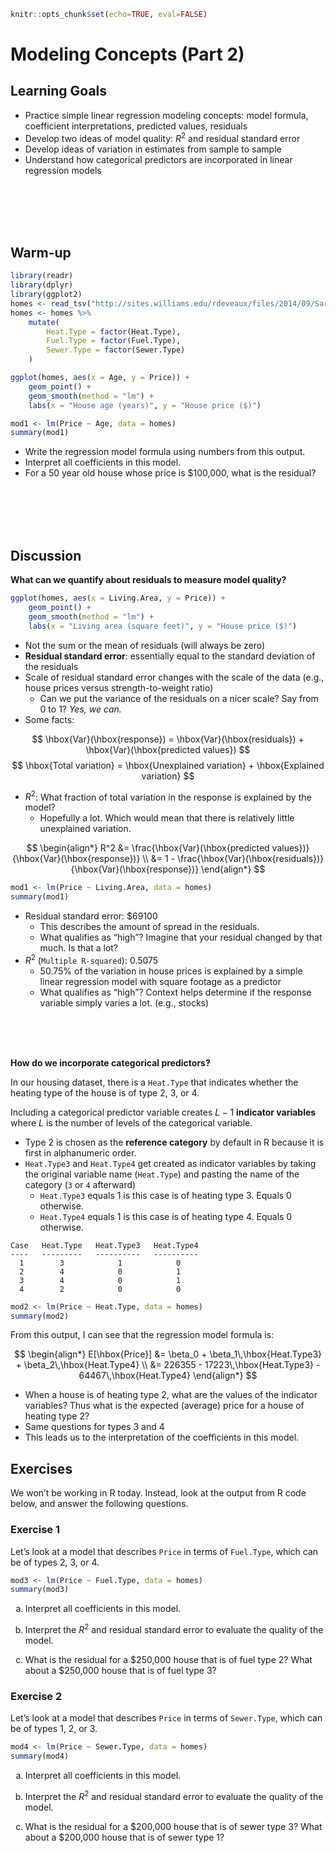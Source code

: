 ```r
knitr::opts_chunk$set(echo=TRUE, eval=FALSE)
```

# Modeling Concepts (Part 2)

## Learning Goals {-}

- Practice simple linear regression modeling concepts: model formula, coefficient interpretations, predicted values, residuals
- Develop two ideas of model quality: $R^2$ and residual standard error
- Develop ideas of variation in estimates from sample to sample
- Understand how categorical predictors are incorporated in linear regression models

<br><br><br><br>

## Warm-up {-}

```r
library(readr)
library(dplyr)
library(ggplot2)
homes <- read_tsv("http://sites.williams.edu/rdeveaux/files/2014/09/Saratoga.txt")
homes <- homes %>%
    mutate(
        Heat.Type = factor(Heat.Type),
        Fuel.Type = factor(Fuel.Type),
        Sewer.Type = factor(Sewer.Type)
    )

ggplot(homes, aes(x = Age, y = Price)) +
    geom_point() +
    geom_smooth(method = "lm") +
    labs(x = "House age (years)", y = "House price ($)")
```

```r
mod1 <- lm(Price ~ Age, data = homes)
summary(mod1)
```

- Write the regression model formula using numbers from this output.
- Interpret all coefficients in this model.
- For a 50 year old house whose price is $100,000, what is the residual?

<br><br><br><br>

## Discussion {-}

**What can we quantify about residuals to measure model quality?**

```r
ggplot(homes, aes(x = Living.Area, y = Price)) +
    geom_point() +
    geom_smooth(method = "lm") +
    labs(x = "Living area (square feet)", y = "House price ($)")
```

- Not the sum or the mean of residuals (will always be zero)
- **Residual standard error**: essentially equal to the standard deviation of the residuals
- Scale of residual standard error changes with the scale of the data (e.g., house prices versus strength-to-weight ratio)
    - Can we put the variance of the residuals on a nicer scale? Say from 0 to 1? *Yes, we can.*
- Some facts:

$$ \hbox{Var}(\hbox{response}) = \hbox{Var}(\hbox{residuals}) + \hbox{Var}(\hbox{predicted values}) $$
$$ \hbox{Total variation} = \hbox{Unexplained variation} + \hbox{Explained variation} $$

- $R^2$: What fraction of total variation in the response is explained by the model?
    - Hopefully a lot. Which would mean that there is relatively little unexplained variation.

$$
\begin{align*}
R^2 &= \frac{\hbox{Var}(\hbox{predicted values})}{\hbox{Var}(\hbox{response})} \\
&= 1 - \frac{\hbox{Var}(\hbox{residuals})}{\hbox{Var}(\hbox{response})}
\end{align*}
$$

```r
mod1 <- lm(Price ~ Living.Area, data = homes)
summary(mod1)
```

- Residual standard error: $69100
    - This describes the amount of spread in the residuals.
    - What qualifies as "high"? Imagine that your residual changed by that much. Is that a lot?
- $R^2$ (`Multiple R-squared`): 0.5075
    - 50.75% of the variation in house prices is explained by a simple linear regression model with square footage as a predictor
    - What qualifies as "high"? Context helps determine if the response variable simply varies a lot. (e.g., stocks)

<br><br><br>

**How do we incorporate categorical predictors?**

In our housing dataset, there is a `Heat.Type` that indicates whether the heating type of the house is of type 2, 3, or 4.

Including a categorical predictor variable creates $L-1$ **indicator variables** where $L$ is the number of levels of the categorical variable.

- Type 2 is chosen as the **reference category** by default in R because it is first in alphanumeric order.
- `Heat.Type3` and `Heat.Type4` get created as indicator variables by taking the original variable name (`Heat.Type`) and pasting the name of the category (`3` or `4` afterward)
    - `Heat.Type3` equals 1 is this case is of heating type 3. Equals 0 otherwise.
    - `Heat.Type4` equals 1 is this case is of heating type 4. Equals 0 otherwise.

```
Case   Heat.Type   Heat.Type3   Heat.Type4
----   ---------   ----------   ----------
  1        3            1            0
  2        4            0            1
  3        4            0            1
  4        2            0            0
```

```r
mod2 <- lm(Price ~ Heat.Type, data = homes)
summary(mod2)
```

From this output, I can see that the regression model formula is:

$$
\begin{align*}
E[\hbox{Price}] &= \beta_0 + \beta_1\,\hbox{Heat.Type3} + \beta_2\,\hbox{Heat.Type4} \\
&= 226355 - 17223\,\hbox{Heat.Type3} - 64467\,\hbox{Heat.Type4}
\end{align*}
$$

- When a house is of heating type 2, what are the values of the indicator variables? Thus what is the expected (average) price for a house of heating type 2?
- Same questions for types 3 and 4
- This leads us to the interpretation of the coefficients in this model.


## Exercises {-}

We won't be working in R today. Instead, look at the output from R code below, and answer the following questions.

### Exercise 1 {-}

Let's look at a model that describes `Price` in terms of `Fuel.Type`, which can be of types 2, 3, or 4.

```r
mod3 <- lm(Price ~ Fuel.Type, data = homes)
summary(mod3)
```

a. Interpret all coefficients in this model.

b. Interpret the $R^2$ and residual standard error to evaluate the quality of the model.

c. What is the residual for a $250,000 house that is of fuel type 2? What about a $250,000 house that is of fuel type 3?



### Exercise 2 {-}

Let's look at a model that describes `Price` in terms of `Sewer.Type`, which can be of types 1, 2, or 3.

```r
mod4 <- lm(Price ~ Sewer.Type, data = homes)
summary(mod4)
```

a. Interpret all coefficients in this model.

b. Interpret the $R^2$ and residual standard error to evaluate the quality of the model.

c. What is the residual for a $200,000 house that is of sewer type 3? What about a $200,000 house that is of sewer type 1?


















